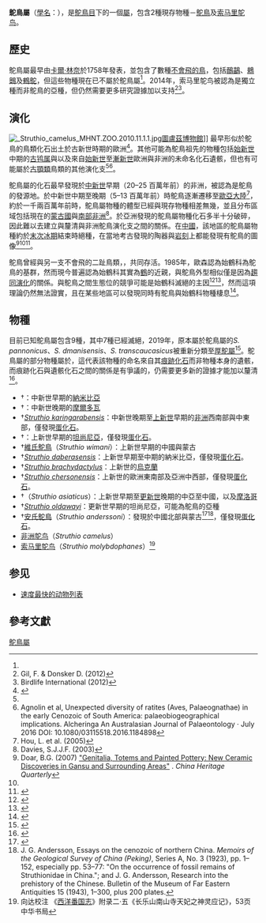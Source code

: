 {{automatic taxobox
| fossil_range = [[中新世|中新世]] - [[全新世|全新世]], {{fossil range|23|0}}
| image = Ostriches cape point cropped.jpg
| image_caption = 雄[[鴕鳥|鴕鳥]]（左）與雌鴕鳥（右）
| type_species = ''Struthio camelus''
| type_species_authority = Linnaeus, 1758
| taxon = Struthio
| authority = [[Carl_Linnaeus|Linnaeus]], 1758<ref name=Gray>Gray, G.R. (1855)</ref>
| subdivision_ranks = [[種|種]]
| subdivision = [[#物種|見內文]]
|synonyms = ''Palaeostruthio'' <small>Burchak-Abramovich 1953</small><br>''Struthiolithus'' <small>Brandt 1873</small><br>''Megaloscelornis'' <small>Lydekker 1879</small><br>''Autruchon'' <small>Temminick 1840 fide Gray 1841 ([[裸名|裸名]])</small>
}}

'''鴕鳥屬'''（[[學名|學名]]：{{lang|la|Struthio}}），是[[鴕鳥目|鴕鳥目]]下的一個[[属_(生物)|屬]]，包含2種現存物種－[[鴕鳥|鴕鳥]]及[[索马里鸵鸟|索马里鸵鸟]]。

==歷史==
鴕鳥屬最早由[[卡爾·林奈|卡爾·林奈]]於1758年發表，並包含了數種[[不會飛的鳥|不會飛的鳥]]，包括[[鴯鶓|鴯鶓]]、[[鶆䴈|鶆䴈]]及[[鶴鴕|鶴鴕]]，但這些物種現在已不屬於鴕鳥屬<ref name=Gray/>。2014年，索马里鸵鸟被認為是獨立種而非鴕鳥的亞種，但仍然需要更多研究證據加以支持<ref>Gil, F. & Donsker D. (2012)</ref><ref name=BLI>Birdlife International (2012)</ref>。

==演化==
[[File:_Struthio_camelus_MHNT.ZOO.2010.11.1.1.jpg|thumb]][[圖盧茲博物館|圖盧茲博物館]]]]
最早形似於鴕鳥的鳥類化石出土於古新世時期的歐洲<ref name="Buffetaut, E. 2014">{{cite journal | last1 = Buffetaut | first1 = E. | last2 = Angst | first2 = D. | year = 2014 | title = Stratigraphic distribution of large flightless birds in the Palaeogene of Europe and its palaeobiological and palaeogeographical implications | url = | journal = Earth-Science Reviews | volume = 138 | issue = | pages = 394–408 | doi = 10.1016/j.earscirev.2014.07.001 }}</ref>。其他可能為鴕鳥祖先的物種包括[[始新世|始新世]]中期的[[古鸨属|古鸨属]]與{{link-en|雷米鳥屬|Remiornis}}以及來自[[始新世|始新世]]至[[漸新世|漸新世]]歐洲與非洲的未命名{{link-en|平胸鳥類|Ratite}}化石遺骸，但也有可能屬於[[古顎類|古顎類]]鳥類的其他演化支<ref name="Buffetaut, E. 2014"/><ref name="Agnolin 2016">Agnolin et al, Unexpected diversity of ratites (Aves, Palaeognathae) in the early Cenozoic of South America: palaeobiogeographical implications. Alcheringa An Australasian Journal of Palaeontology · July 2016 DOI: 10.1080/03115518.2016.1184898</ref>。

鴕鳥屬的化石最早發現於[[中新世|中新世]]早期（20–25 百萬年前）的非洲，被認為是鴕鳥的發源地。於中新世中期至晚期（5–13 百萬年前）時鴕鳥逐漸遷移至[[歐亞大陸|歐亞大陸]]<ref>Hou, L. et al. (2005)</ref>，約於一千兩百萬年前時，鴕鳥屬物種的體型已經與現存物種相差無幾，並且分布區域包括現在的[[蒙古國|蒙古國]]與[[南部非洲|南部非洲]]<ref>Davies, S.J.J.F. (2003)</ref>。於亞洲發現的鴕鳥屬物種化石多半十分破碎，因此難以去建立與釐清與非洲鴕鳥演化支之間的關係。在[[中國|中國]]，該地區的鴕鳥屬物種約於[[末次冰期|末次冰期]]結束時絕種，在當地考古發現的陶器與[[岩刻|岩刻]]上都能發現有鴕鳥的圖像<ref>Doar, B.G. (2007)  [http://www.chinaheritagequarterly.org/articles.php?searchterm=010_genetalia.inc&issue=010 "Genitalia, Totems and Painted Pottery: New Ceramic Discoveries in Gansu and Surrounding Areas"] {{Wayback|url=http://www.chinaheritagequarterly.org/articles.php?searchterm=010_genetalia.inc&issue=010 |date=20200923042254 }}. ''China Heritage Quarterly''</ref><ref name=janz/><ref>{{cite journal|author=Andersson, J. G. |title=Essays on the cenozoic of northern China|journal=Memoirs of the Geological Survey of China (Peking), Series A|volume=3 |year=1923|pages=1–152 (53–77)}}</ref>。

鴕鳥曾經與另一支不會飛的二趾鳥類，{{link-en|始鶴科|Eogruidae}}，共同存活。1985年，歐森認為始鶴科為鴕鳥的基群，然而現今普遍認為始鶴科其實為[[鶴科|鶴]]的近親，與鴕鳥外型相似僅是因為[[趨同演化|趨同演化]]的關係。與鴕鳥之間生態位的競爭可能是始鶴科滅絕的主因<ref>{{cite journal|author=Kurochkin, E.N.|year=1976|title=A survey of the Paleogene birds of Asia|journal=Smithsonian Contributions to Paleobiology|volume=27|pages=75–86|url=https://eurekamag.com/research/004/638/004638023.php|access-date=2020-04-30|archive-date=2020-06-26|archive-url=https://web.archive.org/web/20200626183511/https://eurekamag.com/research/004/638/004638023.php|dead-url=no}}</ref><ref>{{cite journal|author=Kurochkin, E.N. |year=1981|title=New representatives and evolution of two archaic gruiform families in Eurasia|journal=Transactions of the Soviet-Mongolian Paleontological Expedition|volume=15|pages=59–85}}</ref>，然而這項理論仍然無法證實，且在某些地區可以發現同時有鴕鳥與始鶴科物種棲息<ref>{{cite journal|doi=10.1007/s12542-015-0279-z|title=A large ergilornithine (Aves, Gruiformes) from the Late Miocene of the Balkan Peninsula|journal=Paläontologische Zeitschrift|volume=90|pages=145–151|year=2015|last1=Zelenkov|first1=Nikita|last2=Boev|first2=Zlatozar|last3=Lazaridis|first3=Georgios}}</ref>。

==物種==
目前已知鴕鳥屬包含9種，其中7種已經滅絕，2019年，原本屬於鴕鳥屬的''S. pannonicus''、''S. dmanisensis''、''S. transcaucasicus''被重新分類至[[厚鴕屬|厚鴕屬]]<ref name="Zelenkov2019">{{cite journal|last1= Zelenkov|first1=N. V.|last2= Lavrov|first2=A. V.|last3= Startsev|first3=D. B.|last4= Vislobokova|first4=I. A.|last5= Lopatin|first5=A. V.|title= A giant early Pleistocene bird from eastern Europe: unexpected component of terrestrial faunas at the time of early Homo arrival|journal=Journal of Vertebrate Paleontology|year= 2019|pages= e1605521|doi= 10.1080/02724634.2019.1605521}}</ref>。鴕鳥屬的部分物種屬於{{link-en|遺跡分類群|Ichnotaxon}}，這代表該物種的命名來自其[[痕跡化石|痕跡化石]]而非物種本身的遺骸，而痕跡化石與遺骸化石之間的關係是有爭議的，仍需要更多新的證據才能加以釐清<ref name=Bibi>{{cite journal |last1=Bibi |first1=Faysal |last2=Shabel |first2=Alan B. |last3=Kraatz |first3=Brian P. |last4=Stidham |first4=Thomas A. |year=2006 |title=New Fossil Ratite (Aves: Palaeognathae) Eggshell Discoveries from the Late Miocene Baynunah Foramation of the United Arab Emirates, Arabian Peninsula |journal=Palaeontologia Electronica |volume=9 |issue=1 |page=2A |issn=1094-8074 |url=http://palaeo-electronica.org/2006_1/eggshell/eggs.pdf |format=PDF |access-date=2020-04-30 |archive-date=2011-07-27 |archive-url=https://web.archive.org/web/20110727162136/http://palaeo-electronica.org/2006_1/eggshell/eggs.pdf |dead-url=no }}</ref>。
* †''{{link-en|Struthio coppensi}}''：中新世早期的[[納米比亞|納米比亞]]
* †''{{link-en|Struthio orlovi}}''：中新世晚期的[[摩爾多瓦|摩爾多瓦]]
* †''[[Struthio_karingarabensis|Struthio karingarabensis]]''：中新世晚期至[[上新世|上新世]]早期的[[非洲|非洲]]西南部與中東部，僅發現[[蛋化石|蛋化石]]。<!-- *CRAcadSciIIA328:639 Paleontol.Electr.9.1.2.A -->
* †''{{link-en|Struthio kakesiensis}}''：上新世早期的[[坦尚尼亞|坦尚尼亞]]，僅發現[[蛋化石|蛋化石]]。<!-- Paleontol.Electr.9.1.2.A -->
* †[[維氏鴕鳥|維氏鴕鳥]]（''Struthio wimani''）：上新世早期的中國與蒙古
* †''[[Struthio_daberasensis|Struthio daberasensis]]''：上新世早期至中期的納米比亞，僅發現[[蛋化石|蛋化石]]。<!-- *Geobios28:85; Paleontol.Electr.9.1.2.A -->
* †''[[Struthio_brachydactylus|Struthio brachydactylus]]''：上新世的[[烏克蘭|烏克蘭]]
* †''[[Struthio_chersonensis|Struthio chersonensis]]''：上新世的歐洲東南部及亞洲中西部，僅發現[[蛋化石|蛋化石]]。<!-- Paleontol.Electr.9.1.2.A -->
* †{{link-en|亞洲鴕鳥|Struthio asiaticus}}（''Struthio asiaticus''）：上新世早期至[[更新世|更新世]]晚期的中亞至中國，以及[[摩洛哥|摩洛哥]]
* †''[[Struthio_oldawayi|Struthio oldawayi]]''：更新世早期的坦尚尼亞，可能為鴕鳥的亞種
* †[[安氏鴕鳥|安氏鴕鳥]]（''Struthio anderssoni''）：發現於中國北部與蒙古<ref name=janz>{{cite journal | last1 = Janz | first1 = Lisa | display-authors = etal   | year = 2009 | title = Dating North Asian surface assemblages with ostrich eggshell: Implications for palaeoecology and extirpation | url = | journal = Journal of Archaeological Science | volume = 36 | issue = 9| pages = 1982–1989 | doi = 10.1016/j.jas.2009.05.012 }}</ref><ref>J. G. Andersson, Essays on the cenozoic of northern China. ''Memoirs of the Geological Survey of China (Peking)'', Series A, No. 3 (1923), pp. 1–152, especially pp. 53–77: "On the occurrence of fossil remains of Struthionidae in China."; and J. G. Andersson, Research into the prehistory of the Chinese. Bulletin of the Museum of Far Eastern Antiquities 15 (1943), 1–300, plus 200 plates.</ref>，僅發現[[蛋化石|蛋化石]]。<!-- The Yellow River Elephant (Stratigraphy & History of Research; Paleontol.Electr.9.1.2.A -->
* [[非洲鸵鸟|非洲鸵鸟]]（''Struthio camelus''）
* [[索马里鸵鸟|索马里鸵鸟]]（''Struthio molybdophanes''）<ref> 向达校注 《[[西洋番国志|西洋番国志]]》附录二·五《长乐山南山寺天妃之神灵应记》，53页 中华书局 </ref>

== 参见 ==

* [[速度最快的动物列表|速度最快的动物列表]]

==參考文獻==
{{reflist|30em}}
{{古顎下綱|P.}}
{{Taxonbar|from=Q2576337}}

[[Category:鴕鳥屬|]]